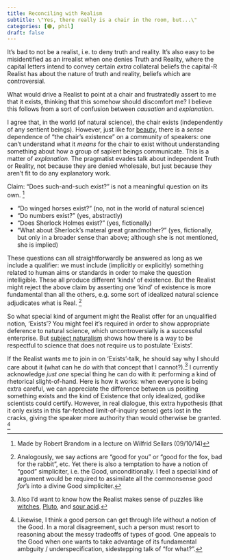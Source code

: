 ```yaml
---
title: Reconciling with Realism
subtitle: \"Yes, there really is a chair in the room, but...\"
categories: [🟠, phil]
draft: false
---
```


It's bad to not be a realist, i.e. to deny truth and reality. It's also easy 
to be misidentified as an irrealist when one denies Truth and Reality, 
where the capital letters intend to convey certain *extra* collateral beliefs 
the capital-R Realist has about the 
nature of truth and reality, beliefs which are controversial.

What would drive a Realist to point at a chair and frustratedly assert to me 
that it exists, thinking 
that this somehow should discomfort me? I believe this follows from a sort of
confusion between *causation* and *explanation*.

I agree that, in the world (of natural science), 
the chair exists (independently of any sentient beings). However, just 
like for [beauty](/docs/phil/interaction/sense dependence vs reference.qmd), 
there is a *sense* dependence of "the chair's existence" on a community of 
speakers: one can't understand what it *means* for the chair to exist without 
understanding something about how a group of sapient beings communicate. This is 
a matter of *explanation*. The pragmatist evades talk 
about independent Truth or Reality, not because they are denied wholesale, but just because they aren't fit to do any explanatory work.

Claim: "Does such-and-such exist?" is not a meaningful question on its own. [^1] 

- "Do winged horses exist?" (no, not in the world of natural science)
- "Do numbers exist?" (yes, abstractly)
- "Does Sherlock Holmes exist?"  (yes, fictionally)
- "What about Sherlock's materal great grandmother?" (yes, fictionally, but only in a broader 
  sense than above; although she is not mentioned, she is implied)

These questions can all straightforwardly be answered as long as we include a 
qualifier: we must include (implicitly or explicitly) something related to human aims 
or standards in order to make the 
question intelligible. These all produce different 'kinds' of existence. But the 
Realist might reject the above claim by asserting one 'kind' of existence is 
more fundamental than all the 
others, e.g. some sort of idealized natural science adjudicates what is Real. [^g1]

[^g1]: Analogously, we say actions are "good for you" or 
"good for the fox, bad for the rabbit", etc. Yet there is also a temptation
to have a notion of "good" 
simpliciter, i.e. the Good, unconditionally. I feel a special kind of 
argument would be required to assimilate all the commonsense *good for*'s into a 
divine Good simpliciter.

So what special kind of argument might the Realist offer for an unqualified notion, 'Exists'? 
You might feel it's required in order to show appropriate deference to natural science, 
which uncontroversially is a successful enterprise. But
[subject naturalism](/docs/phil/object naturalism and subjective naturalism.qmd) 
shows how there is a way to be respectful to science that does not require us 
to postulate 'Exists'.

If the Realist wants me to join in on 'Exists'-talk, he should say why I 
should care about it (what can he *do* with that 
concept that I cannot?).[^x] I currently acknowledge *just one* special thing he can do with it: 
performing a kind of rhetorical slight-of-hand. 
Here is how it works: when everyone is being extra careful, we can appreciate the difference 
between us positing something exists and the kind of Existence that only idealized, 
godlike scientists could certify. However, in real dialogue, this extra 
hypothesis (that it only exists in this far-fetched limit-of-inquiry 
sense) gets lost in the cracks, giving the speaker more authority than would 
otherwise be granted. [^g2]

[^g2]: Likewise, I think a good person can get through life without a notion of the 
Good. In a moral disagreement, such a person must resort to reasoning about the 
messy tradeoffs of types of good. One appeals to the Good when one wants to take 
advantage of its fundamental ambguity / underspecification, sidestepping 
talk of "for what?".

[^1]: Made by Robert Brandom in a lecture on Wilfrid Sellars (09/10/14)

[^x]: Also I'd want to know how the Realist makes sense of puzzles 
      like [witches](/docs/phil/referring to witches.qmd),
      [Pluto](/docs/phil/pluto.qmd), and [sour acid](/docs/phil/sour acid.qmd).
